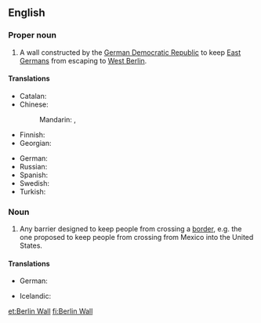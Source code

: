 ==English==
{{wikipedia}}

===Proper noun===
{{en-proper noun|head=[[Berlin]] [[wall|Wall]]}}

# A wall constructed by the [[German Democratic Republic]] to keep [[East Germans]] from escaping to [[West Berlin]].

====Translations====
{{trans-top|Berlin Wall}}
* Catalan: {{t-|ca|Mur de Berlín|m}}
* Chinese:
*: Mandarin: {{t|cmn|柏林圍牆|sc=Hani}}, {{t|cmn|柏林围墙|tr=Bólín Wéiqiáng|sc=Hani}}
* Finnish: {{t-|fi|Berliinin muuri}}
* Georgian: {{t-|ka|ბერლინის კედელი|sc=Geor}}
{{trans-mid}}
* German: {{t-|de|Berliner Mauer}}
* Russian: {{t-|ru|Берлинская стена|f|tr=Berlínskaja stená}}
* Spanish: {{t-|es|muro de Berlín|m}}
* Swedish: {{t-|sv|Berlinmuren|c}}
* Turkish: {{t-|tr|Berlin Duvarı}}
{{trans-bottom}}

===Noun===
{{en-noun|head=[[Berlin]] [[wall|Wall]]}}

# {{context|politics|lang=en}} Any barrier designed to keep people from crossing a [[border]], e.g. the one proposed to keep people from crossing from Mexico into the United States.

====Translations====
{{trans-top|barrier designed to keep people from crossing a border}}
* German: {{t-|de|Berliner Mauer|f}}
{{trans-mid}}
* Icelandic: {{t-|is|Berlínarmúrinn|m}}
{{trans-bottom}}

[[et:Berlin Wall]]
[[fi:Berlin Wall]]